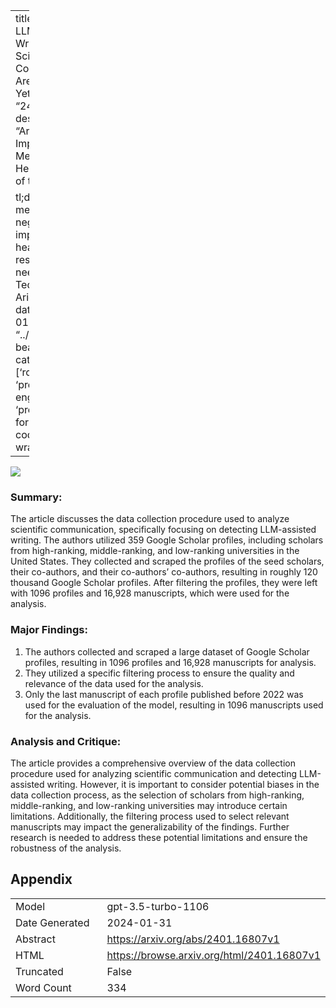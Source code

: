 
---
title: "Detecting LLM-Assisted Writing in Scientific Communication: Are We There Yet?"
id: "2401.16807v1"
description: "Article: The Impact of Social Media on Mental Health: A Review of the Literature

tl;dr: Social media can negatively impact mental health, but more research is needed."
author: Teddy Lazebnik, Ariel Rosenfeld
date: "2024-01-30"
image: "../../../bayesian-beagle.png"
categories: ['robustness', 'prompt-engineering', 'programming']
format:
  html:
    code-overflow: wrap
---

![](None)

### **Summary:**
The article discusses the data collection procedure used to analyze scientific communication, specifically focusing on detecting LLM-assisted writing. The authors utilized 359 Google Scholar profiles, including scholars from high-ranking, middle-ranking, and low-ranking universities in the United States. They collected and scraped the profiles of the seed scholars, their co-authors, and their co-authors' co-authors, resulting in roughly 120 thousand Google Scholar profiles. After filtering the profiles, they were left with 1096 profiles and 16,928 manuscripts, which were used for the analysis.

### Major Findings:
1. The authors collected and scraped a large dataset of Google Scholar profiles, resulting in 1096 profiles and 16,928 manuscripts for analysis.
2. They utilized a specific filtering process to ensure the quality and relevance of the data used for the analysis.
3. Only the last manuscript of each profile published before 2022 was used for the evaluation of the model, resulting in 1096 manuscripts used for the analysis.

### Analysis and Critique:
The article provides a comprehensive overview of the data collection procedure used for analyzing scientific communication and detecting LLM-assisted writing. However, it is important to consider potential biases in the data collection process, as the selection of scholars from high-ranking, middle-ranking, and low-ranking universities may introduce certain limitations. Additionally, the filtering process used to select relevant manuscripts may impact the generalizability of the findings. Further research is needed to address these potential limitations and ensure the robustness of the analysis.

## Appendix

|          |          |
|----------|----------|
| Model     | gpt-3.5-turbo-1106       |
| Date Generated     | 2024-01-31       |
| Abstract | [https://arxiv.org/abs/2401.16807v1](https://arxiv.org/abs/2401.16807v1)        |
| HTML     | [https://browse.arxiv.org/html/2401.16807v1](https://browse.arxiv.org/html/2401.16807v1)       |
| Truncated       | False       |
| Word Count       | 334       |